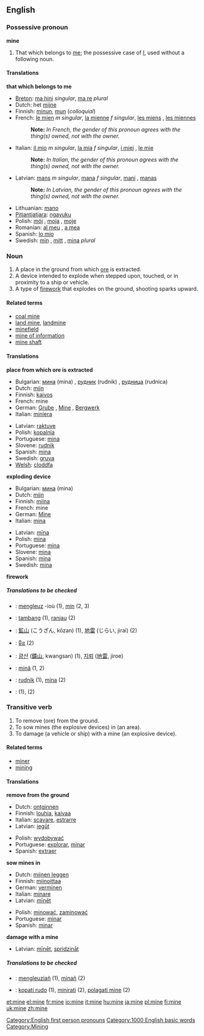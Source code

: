 {{See|Mine}}

==English==

{{rank|hair|ran|important|566|mine|wild|front|France}}

===Possessive pronoun===
'''mine'''
#<!--DefA--> That which belongs to [[me]]; the possessive case of [[I]], used without a following noun.

====Translations====
<!--DefA-->'''that which belongs to me'''
{{top}}
*[[Breton]]: [[ma hini]] ''singular'', [[ma re]] ''plural''
*Dutch: het [[mijne]]
*Finnish: [[minun]], [[mun#Finnish|mun]] (''colloquial'')
*French: [[mien|le mien]] ''m singular'', [[mienne|la mienne]] ''f singular'', [[miens|les miens]] {{m}} {{p}}, [[miennes|les miennes]] {{f}} {{p}}
*:'''Note:''' ''In French, the gender of this pronoun agrees with the thing(s) owned, not with the owner.''
*Italian: [[mio|il mio]] ''m singular'', [[mia|la mia]] ''f singular'', [[miei|i miei]] {{m}} {{p}}, [[mie|le mie]] {{f}} {{p}}
*:'''Note:''' ''In Italian, the gender of this pronoun agrees with the thing(s) owned, not with the owner.''
{{mid}}
*Latvian: [[mans]] ''m singular'', [[mana#Latvian|mana]] ''f singular'', [[mani]] {{m}} {{p}}, [[manas]] {{f}} {{p}}
*:'''Note:''' ''In Latvian, the gender of this pronoun agrees with the thing(s) owned, not with the owner.''
*Lithuanian: [[mano]]
*[[Pitjantjatjara]]: [[ngayuku]]
*Polish: [[mój]] {{m}}, [[moja]] {{f}}, [[moje]] {{n}}
*Romanian: [[al meu]] {{m}} , [[a mea]] {{f}}
*Spanish: [[lo mio]] {{m}}
*Swedish: [[min]] {{c}}, [[mitt#Swedish|mitt]] {{n}}, [[mina#Swedish|mina]] ''plural''
{{bottom}}

===Noun===
{{en-noun-reg}}
#<!--DefB--> A place in the ground from which [[ore]] is extracted.
#<!--DefC--> A device intended to explode when stepped upon, touched, or in proximity to a ship or vehicle.
#<!--DefD--> A type of [[firework]] that explodes on the ground, shooting sparks upward.

====Related terms====
*[[coal mine]]
*[[land mine]], [[landmine]]
*[[minefield]]
*[[mine of information]]
*[[mine shaft]]

====Translations====

<!--DefB-->'''place from which ore is extracted'''
{{top}}
*Bulgarian: [[мина]] (mina) {{f}}, [[рудник]] (rudnik) {{m}}, [[рудница]] (rudnica) {{f}}
*Dutch: [[mijn]] {{f}}
*Finnish: [[kaivos]]
*French: mine {{f}}
*German: [[Grube]] {{f}}, [[Mine]] {{f}}, [[Bergwerk]] {{n}}
*Italian: [[miniera]] {{f}}
{{mid}}
*Latvian: [[raktuve]]
*Polish: [[kopalnia]] {{f}}
*Portuguese: [[mina#Portuguese|mina]] {{f}}
*Slovene: [[rudnik]] {{m}}
*Spanish: [[mina#Spanish|mina]] {{f}}
*Swedish: [[gruva]] {{c}}
*[[w:Welsh language|Welsh]]: [[cloddfa]] {{f}}
{{bottom}}

<!--DefC-->'''exploding device'''
{{top}}
*Bulgarian: [[мина]] (mina) {{f}}
*Dutch: [[mijn]] {{f}}
*Finnish: [[miina]]
*French: mine {{f}}
*German: [[Mine]] {{f}}
*Italian: [[mina#Italian|mina]] {{f}}
{{mid}}
*Latvian: [[mīna]]
*Polish: [[mina]] {{f}}
*Portuguese: [[mina#Portuguese|mina]] {{f}}
*Slovene: [[mina]] {{f}}
*Spanish: [[mina#Spanish|mina]] {{f}}
*Swedish: [[mina#Swedish|mina]] {{c}}
{{bottom}}

<!--DefD-->'''firework'''
{{top}}
{{mid}}
{{bottom}}

=====Translations to be checked=====
<!--Remove this section once all of the translations below have been moved into the tables above.-->
{{checktrans}}

*{{ttbc|Breton}}: [[mengleuz]] {{f}} -ioù (1), [[min]] {{m}} (2, 3)
*{{ttbc|Indonesian}}: [[tambang]] (1), [[ranjau]] (2)
*{{ttbc|Japanese}}: [[鉱山]] (こうざん, kōzan) (1), [[地雷]] (じらい, jirai) (2)
*{{ttbc|Khmer}}: [[មីន]] (2)
*{{ttbc|Korean}}: [[광산]] ([[鑛山]], kwangsan) (1), [[지뢰]] ([[地雷]], jiroe)
*{{ttbc|Romanian}}: [[mină]] (1, 2)
*{{ttbc|Slovene}}: [[rudnik]] {{m}} (1), [[mina]] {{f}} (2)
*{{ttbc|Thai}}: {{THchar|[[เหมืองแร่]]}} (1), {{THchar|[[กับระเบิด]]}} (2)

===Transitive verb===
{{en-infl-reg-other-e|min|e|}}
#<!--Def-E--> To remove (ore) from the ground.
#<!--Def-F--> To sow mines (the explosive devices) in (an area).
#<!--Def-G--> To damage (a vehicle or ship) with a mine (an explosive device).

====Related terms====
*[[miner]]
*[[mining]]

====Translations====

<!--Def-E-->'''remove from the ground'''
{{top}}
*Dutch: [[ontginnen]]
*Finnish: [[louhia]], [[kaivaa]]
*Italian: [[scavare]], [[estrarre]]
*Latvian: [[iegūt]]
{{mid}}
*Polish: [[wydobywać]]
*Portuguese: [[explorar]], [[minar]]
*Spanish: [[extraer]]
{{bottom}}

<!--Def-F-->'''sow mines in'''
{{top}}
*Dutch: [[mijnen leggen]]
*Finnish: [[miinoittaa]]
*German: [[verminen]]
*Italian: [[minare]]
*Latvian: [[mīnēt]]
{{mid}}
*Polish: [[minować]], [[zaminować]]
*Portuguese: [[minar]]
*Spanish: [[minar]]
{{bottom}}

<!--Def-G-->'''damage with a mine'''
{{top}}
{{mid}}
*Latvian: [[mīnēt]], [[spridzināt]]
{{bottom}}

=====Translations to be checked=====
<!--Remove this section once all of the translations below have been moved into the tables above.-->
{{checktrans}}

*{{ttbc|Breton}}: [[mengleuziañ]] (1), [[minañ]] (2)
*{{ttbc|Slovene}}: [[kopati rudo]] (1), [[minirati]] (2), [[polagati mine]] (2)

[[Category:English first person pronouns]]

[[Category:1000 English basic words]]
[[Category:Mining]]

[[et:mine]]
[[el:mine]]
[[fr:mine]]
[[io:mine]]
[[it:mine]]
[[hu:mine]]
[[ja:mine]]
[[pl:mine]]
[[fi:mine]]
[[uk:mine]]
[[zh:mine]]
